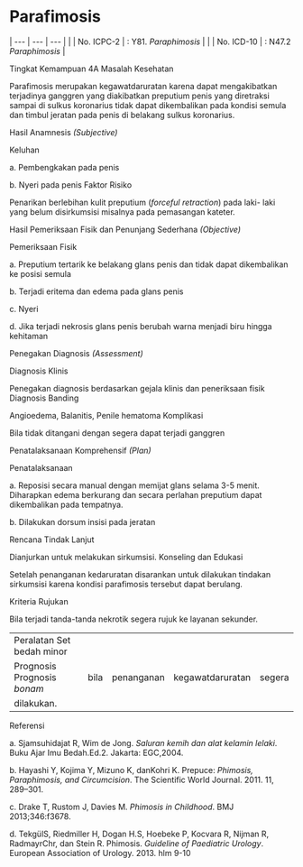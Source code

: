 # Parafimosis
| --- | --- | --- |
| | No. ICPC-2 | : Y81. _Paraphimosis_ |
| | No. ICD-10 | : N47.2 _Paraphimosis_ |

Tingkat Kemampuan 4A Masalah Kesehatan

Parafimosis merupakan kegawatdaruratan karena dapat mengakibatkan terjadinya ganggren yang diakibatkan preputium penis yang diretraksi sampai di sulkus koronarius tidak dapat dikembalikan pada kondisi semula dan timbul jeratan pada penis di belakang sulkus koronarius.

Hasil Anamnesis _(Subjective)_

Keluhan

a. Pembengkakan pada penis

b. Nyeri pada penis Faktor Risiko

Penarikan berlebihan kulit preputium (_forceful retraction_) pada laki- laki yang belum disirkumsisi misalnya pada pemasangan kateter.

Hasil Pemeriksaan Fisik dan Penunjang Sederhana _(Objective)_

Pemeriksaan Fisik

 

a. Preputium tertarik ke belakang glans penis dan tidak dapat dikembalikan ke posisi semula

b. Terjadi eritema dan edema pada glans penis

c. Nyeri

d. Jika terjadi nekrosis glans penis berubah warna menjadi biru hingga kehitaman

Penegakan Diagnosis _(Assessment)_

Diagnosis Klinis

Penegakan diagnosis berdasarkan gejala klinis dan peneriksaan fisik Diagnosis Banding

Angioedema, Balanitis, Penile hematoma Komplikasi

Bila tidak ditangani dengan segera dapat terjadi ganggren

Penatalaksanaan Komprehensif _(Plan)_

Penatalaksanaan

a. Reposisi secara manual dengan memijat glans selama 3-5 menit. Diharapkan edema berkurang dan secara perlahan preputium dapat dikembalikan pada tempatnya.

b. Dilakukan dorsum insisi pada jeratan

Rencana Tindak Lanjut

Dianjurkan untuk melakukan sirkumsisi. Konseling dan Edukasi

Setelah penanganan kedaruratan disarankan untuk dilakukan tindakan sirkumsisi karena kondisi parafimosis tersebut dapat berulang.

Kriteria Rujukan

Bila terjadi tanda-tanda nekrotik segera rujuk ke layanan sekunder.

| | | | | |
| --- | --- | --- | --- | --- |
| Peralatan  Set bedah minor | | | | |
| Prognosis Prognosis _bonam_ | bila | penanganan | kegawatdaruratan | segera |
| dilakukan. | | | | |

 

Referensi

a. Sjamsuhidajat R, Wim de Jong. _Saluran kemih dan alat kelamin lelaki_. Buku Ajar Imu Bedah.Ed.2. Jakarta: EGC,2004.

b. Hayashi Y, Kojima Y, Mizuno K, danKohri K. Prepuce: _Phimosis, Paraphimosis, and Circumcision_. The Scientific World Journal. 2011. 11, 289–301.

c. Drake T, Rustom J, Davies M. _Phimosis in Childhood_. BMJ 2013;346:f3678.

d. TekgülS, Riedmiller H, Dogan H.S, Hoebeke P, Kocvara R, Nijman R, RadmayrChr, dan Stein R. Phimosis. _Guideline of Paediatric Urology_. European Association of Urology. 2013. hlm 9-10
